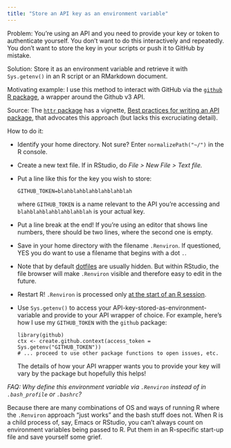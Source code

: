```yaml
---
title: "Store an API key as an environment variable"
---
```


Problem: You're using an API and you need to provide your key or token to authenticate yourself. You don't want to do this interactively and repeatedly. You  don't want to store the key in your scripts or push it to GitHub by mistake.

Solution: Store it as an environment variable and retrieve it with `Sys.getenv()` in an R script or an RMarkdown document.

Motivating example: I use this method to interact with GitHub via the [`github` R package](https://github.com/cscheid/rgithub), a wrapper around the Github v3 API.

Source: The [`httr` package](https://github.com/hadley/httr) has a vignette, [Best practices for writing an API package](http://cran.r-project.org/web/packages/httr/vignettes/api-packages.html), that advocates this approach (but lacks this excruciating detail).

How to do it:

  * Identify your home directory. Not sure? Enter `normalizePath("~/")` in the R console.
  
  * Create a new text file. If in RStudio, do *File > New File > Text file.*
  
  * Put a line like this for the key you wish to store:
  
        GITHUB_TOKEN=blahblahblahblahblahblah
        
    where `GITHUB_TOKEN` is a name relevant to the API you're accessing and `blahblahblahblahblahblah` is your actual key.
    
  * Put a line break at the end! If you're using an editor that shows line numbers, there should be two lines, where the second one is empty.
  
  * Save in your home directory with the filename `.Renviron`. If questioned, YES you do want to use a filename that begins with a dot `.`.
  
  * Note that by default [dotfiles](http://linux.about.com/cs/linux101/g/dot_file.htm) are usually hidden. But within RStudio, the file browser will make `.Renviron` visible and therefore easy to edit in the future.
  
  * Restart R! `.Renviron` is processed only [at the start of an R session](http://stat.ethz.ch/R-manual/R-patched/library/base/html/Startup.html).
  
  * Use `Sys.getenv()` to access your API-key-stored-as-environment-variable and provide to your API wrapper of choice. For example, here's how I use my `GITHUB_TOKEN` with the `github` package:
  
        library(github)
        ctx <- create.github.context(access_token = Sys.getenv("GITHUB_TOKEN"))
        # ... proceed to use other package functions to open issues, etc.
    
    The details of how your API wrapper wants you to provide your key will vary by the package but hopefully this helps!

*FAQ: Why define this environment variable via `.Renviron` instead of in `.bash_profile` or `.bashrc`?*

Because there are many combinations of OS and ways of running R where the `.Renviron` approach "just works" and the bash stuff does not. When R is a child process of, say, Emacs or RStudio, you can't always count on environment variables being passed to R. Put them in an R-specific start-up file and save yourself some grief.
